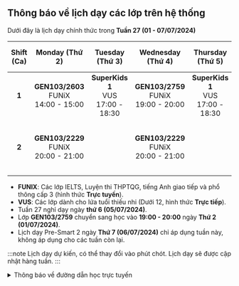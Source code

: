 ## Thông báo về lịch dạy các lớp trên hệ thống

Dưới đây là lịch dạy chính thức trong **Tuần 27 (01 - 07/07/2024)**

| **Shift (Ca)** |             **Monday (Thứ 2)**               |            **Tuesday (Thứ 3)**             |            **Wednesday (Thứ 4)**             |           **Thursday (Thứ 5)**             |           **Saturday (Thứ 7)**                 |            **Sunday (Chủ nhật)**           |
|:--------------:|:--------------------------------------------:|:------------------------------------------:|:--------------------------------------------:|:------------------------------------------:|:----------------------------------------------:|:------------------------------------------:|
|      **1**     | **GEN103/2603** <br/>FUNiX<br/>14:00 - 15:00 | **SuperKids 1** <br/>VUS<br/>17:00 - 18:30 | **GEN103/2759** <br/>FUNiX<br/>19:00 - 20:00 | **SuperKids 1** <br/>VUS<br/>17:00 - 18:30 |   **SuperKids 1** <br/>VUS<br/>07:45 - 09:15   | **SuperKids 1** <br/>VUS<br/>07:45 - 09:15 |
|      **2**     | **GEN103/2229** <br/>FUNiX<br/>20:00 - 21:00 |                                            | **GEN103/2229** <br/>FUNiX<br/>20:00 - 21:00 |                                            | **Pre-SmartKids 2** <br/>VUS<br/>16:40 - 18:10 |                                            |

- **FUNIX**: Các lớp IELTS, Luyện thi THPTQG, tiếng Anh giao tiếp và phổ thông cấp 3 (hình thức **Trực tuyến**).
- **VUS**: Các lớp dành cho lứa tuổi thiếu nhi (Dưới 12, hình thức **Trực tiếp**).
- Tuần 27 nghỉ dạy ngày **thứ 6 (05/07/2024)**.
- Lớp **GEN103/2759** chuyển sang học vào **19:00 - 20:00** ngày **Thứ 2 (01/07/2024)**.
- Lịch dạy Pre-Smart 2 ngày **Thứ 7 (06/07/2024)** chỉ áp dụng tuần này, không áp dụng cho các tuần còn lại.

:::note
Lịch dạy dự kiến, có thể thay đổi vào phút chót. Lịch dạy sẽ được cập nhật hàng tuần.
:::

<details>
<summary>Thông báo về đường dẫn học trực tuyến</summary>
<div>

**_Việc học trực tuyến sẽ được thực hiện qua hạ tầng online. Đường dẫn sẽ được cung cấp trong quá trình học. Người học
cũng có thể theo dõi các video bài giảng qua YouTube ở hai đường dẫn phía dưới._**

**_Trân trọng cảm ơn._**

</div>
</details>
